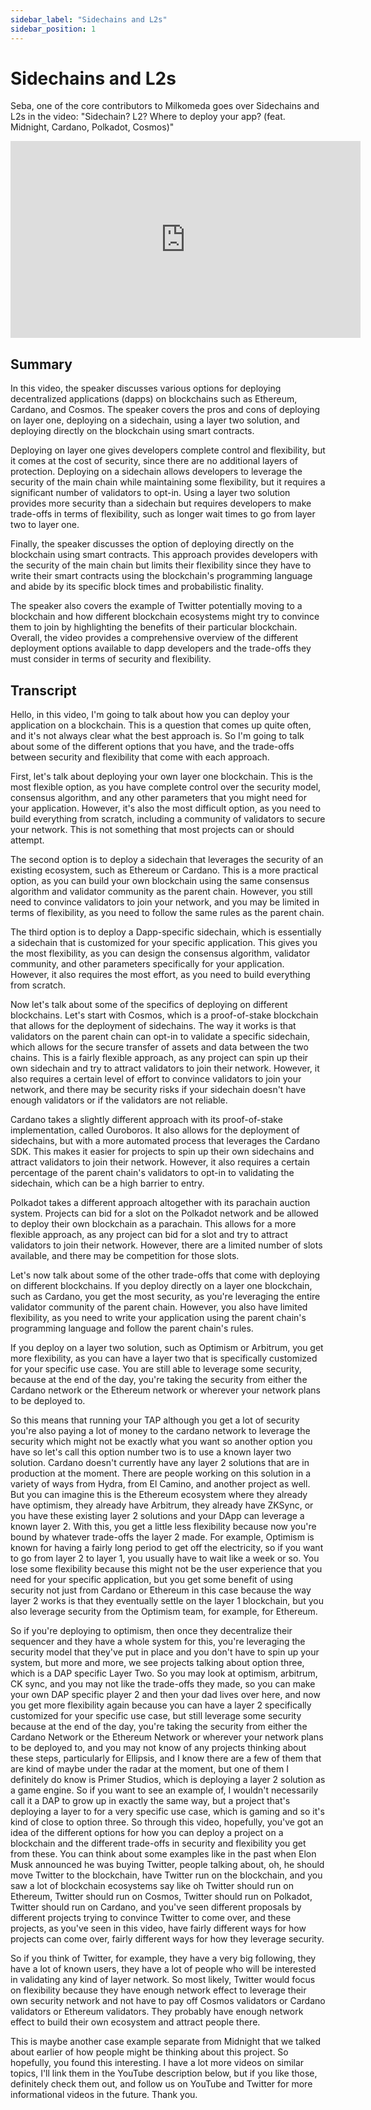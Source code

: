 ```yaml
---
sidebar_label: "Sidechains and L2s"
sidebar_position: 1
---
```


# Sidechains and L2s

Seba, one of the core contributors to Milkomeda goes over Sidechains and L2s in the video: "Sidechain? L2? Where to deploy your app? (feat. Midnight, Cardano, Polkadot, Cosmos)"

<iframe width="560" height="315" src="https://www.youtube.com/embed/lO_RJepCwmE" title="YouTube video player" frameborder="0" allow="accelerometer; autoplay; clipboard-write; encrypted-media; gyroscope; picture-in-picture; web-share" allowfullscreen></iframe>

## Summary

In this video, the speaker discusses various options for deploying decentralized applications (dapps) on blockchains such as Ethereum, Cardano, and Cosmos. The speaker covers the pros and cons of deploying on layer one, deploying on a sidechain, using a layer two solution, and deploying directly on the blockchain using smart contracts.

Deploying on layer one gives developers complete control and flexibility, but it comes at the cost of security, since there are no additional layers of protection. Deploying on a sidechain allows developers to leverage the security of the main chain while maintaining some flexibility, but it requires a significant number of validators to opt-in. Using a layer two solution provides more security than a sidechain but requires developers to make trade-offs in terms of flexibility, such as longer wait times to go from layer two to layer one.

Finally, the speaker discusses the option of deploying directly on the blockchain using smart contracts. This approach provides developers with the security of the main chain but limits their flexibility since they have to write their smart contracts using the blockchain's programming language and abide by its specific block times and probabilistic finality.

The speaker also covers the example of Twitter potentially moving to a blockchain and how different blockchain ecosystems might try to convince them to join by highlighting the benefits of their particular blockchain. Overall, the video provides a comprehensive overview of the different deployment options available to dapp developers and the trade-offs they must consider in terms of security and flexibility.

## Transcript

Hello, in this video, I'm going to talk about how you can deploy your application on a blockchain. This is a question that comes up quite often, and it's not always clear what the best approach is. So I'm going to talk about some of the different options that you have, and the trade-offs between security and flexibility that come with each approach.

First, let's talk about deploying your own layer one blockchain. This is the most flexible option, as you have complete control over the security model, consensus algorithm, and any other parameters that you might need for your application. However, it's also the most difficult option, as you need to build everything from scratch, including a community of validators to secure your network. This is not something that most projects can or should attempt.

The second option is to deploy a sidechain that leverages the security of an existing ecosystem, such as Ethereum or Cardano. This is a more practical option, as you can build your own blockchain using the same consensus algorithm and validator community as the parent chain. However, you still need to convince validators to join your network, and you may be limited in terms of flexibility, as you need to follow the same rules as the parent chain.

The third option is to deploy a Dapp-specific sidechain, which is essentially a sidechain that is customized for your specific application. This gives you the most flexibility, as you can design the consensus algorithm, validator community, and other parameters specifically for your application. However, it also requires the most effort, as you need to build everything from scratch.

Now let's talk about some of the specifics of deploying on different blockchains. Let's start with Cosmos, which is a proof-of-stake blockchain that allows for the deployment of sidechains. The way it works is that validators on the parent chain can opt-in to validate a specific sidechain, which allows for the secure transfer of assets and data between the two chains. This is a fairly flexible approach, as any project can spin up their own sidechain and try to attract validators to join their network. However, it also requires a certain level of effort to convince validators to join your network, and there may be security risks if your sidechain doesn't have enough validators or if the validators are not reliable.

Cardano takes a slightly different approach with its proof-of-stake implementation, called Ouroboros. It also allows for the deployment of sidechains, but with a more automated process that leverages the Cardano SDK. This makes it easier for projects to spin up their own sidechains and attract validators to join their network. However, it also requires a certain percentage of the parent chain's validators to opt-in to validating the sidechain, which can be a high barrier to entry.

Polkadot takes a different approach altogether with its parachain auction system. Projects can bid for a slot on the Polkadot network and be allowed to deploy their own blockchain as a parachain. This allows for a more flexible approach, as any project can bid for a slot and try to attract validators to join their network. However, there are a limited number of slots available, and there may be competition for those slots.

Let's now talk about some of the other trade-offs that come with deploying on different blockchains. If you deploy directly on a layer one blockchain, such as Cardano, you get the most security, as you're leveraging the entire validator community of the parent chain. However, you also have limited flexibility, as you need to write your application using the parent chain's programming language and follow the parent chain's rules.

If you deploy on a layer two solution, such as Optimism or Arbitrum, you get more flexibility, as you can have a layer two that is specifically customized for your specific use case. You are still able to leverage some security, because at the end of the day, you're taking the security from either the Cardano network or the Ethereum network or wherever your network plans to be deployed to.

So this means that running your TAP although you get a lot of security you're also paying a lot of money to the cardano network to leverage the security which might not be exactly what you want so another option you have so let's call this option number two is to use a known layer two solution. Cardano doesn't currently have any layer 2 solutions that are in production at the moment. There are people working on this solution in a variety of ways from Hydra, from El Camino, and another project as well. But you can imagine this is the Ethereum ecosystem where they already have optimism, they already have Arbitrum, they already have ZKSync, or you have these existing layer 2 solutions and your DApp can leverage a known layer 2. With this, you get a little less flexibility because now you're bound by whatever trade-offs the layer 2 made. For example, Optimism is known for having a fairly long period to get off the electricity, so if you want to go from layer 2 to layer 1, you usually have to wait like a week or so. You lose some flexibility because this might not be the user experience that you need for your specific application, but you get some benefit of using security not just from Cardano or Ethereum in this case because the way layer 2 works is that they eventually settle on the layer 1 blockchain, but you also leverage security from the Optimism team, for example, for Ethereum.

So if you're deploying to optimism, then once they decentralize their sequencer and they have a whole system for this, you're leveraging the security model that they've put in place and you don't have to spin up your system, but more and more, we see projects talking about option three, which is a DAP specific Layer Two. So you may look at optimism, arbitrum, CK sync, and you may not like the trade-offs they made, so you can make your own DAP specific player 2 and then your dad lives over here, and now you get more flexibility again because you can have a layer 2 specifically customized for your specific use case, but still leverage some security because at the end of the day, you're taking the security from either the Cardano Network or the Ethereum Network or wherever your network plans to be deployed to, and you may not know of any projects thinking about these steps, particularly for Ellipsis, and I know there are a few of them that are kind of maybe under the radar at the moment, but one of them I definitely do know is Primer Studios, which is deploying a layer 2 solution as a game engine. So if you want to see an example of, I wouldn't necessarily call it a DAP to grow up in exactly the same way, but a project that's deploying a layer to for a very specific use case, which is gaming and so it's kind of close to option three. So through this video, hopefully, you've got an idea of the different options for how you can deploy a project on a blockchain and the different trade-offs in security and flexibility you get from these. You can think about some examples like in the past when Elon Musk announced he was buying Twitter, people talking about, oh, he should move Twitter to the blockchain, have Twitter run on the blockchain, and you saw a lot of blockchain ecosystems say like oh Twitter should run on Ethereum, Twitter should run on Cosmos, Twitter should run on Polkadot, Twitter should run on Cardano, and you've seen different proposals by different projects trying to convince Twitter to come over, and these projects, as you've seen in this video, have fairly different ways for how projects can come over, fairly different ways for how they leverage security.

So if you think of Twitter, for example, they have a very big following, they have a lot of known users, they have a lot of people who will be interested in validating any kind of layer network. So most likely, Twitter would focus on flexibility because they have enough network effect to leverage their own security network and not have to pay off Cosmos validators or Cardano validators or Ethereum validators. They probably have enough network effect to build their own ecosystem and attract people there.

This is maybe another case example separate from Midnight that we talked about earlier of how people might be thinking about this project. So hopefully, you found this interesting. I have a lot more videos on similar topics, I'll link them in the YouTube description below, but if you like those, definitely check them out, and follow us on YouTube and Twitter for more informational videos in the future. Thank you.